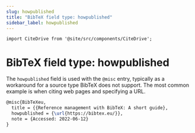 ```yaml
---
slug: howpublished
title: "BibTeX field type: howpublished"
sidebar_label: howpublished
---
```


```mdx-code-block
import CiteDrive from '@site/src/components/CiteDrive';
```

# BibTeX field type: howpublished

The `howpublished` field is used with the `@misc` entry, typically as a workaround for a source type BibTeX does not support. The most common example is when citing web pages and specifying a URL.


```tex
@misc{BibTeXeu,
  title = {{Reference management with BibTeX: A short guide},
  howpublished = {\url{https://bibtex.eu/}},
  note = {Accessed: 2022-06-12}
}
